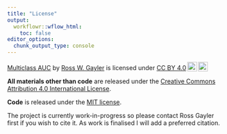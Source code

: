 ```yaml
---
title: "License"
output:
  workflowr::wflow_html:
    toc: false
editor_options:
  chunk_output_type: console
---
```


<p xmlns:cc="http://creativecommons.org/ns#" xmlns:dct="http://purl.org/dc/terms/"><a property="dct:title" rel="cc:attributionURL" href="https://github.com/rgayler/multiclass_auc">Multiclass AUC</a> by <a rel="cc:attributionURL dct:creator" property="cc:attributionName" href="https://www.rossgayler.com">Ross W. Gayler</a> is licensed under <a href="http://creativecommons.org/licenses/by/4.0/?ref=chooser-v1" target="_blank" rel="license noopener noreferrer" style="display:inline-block;">CC BY 4.0<img style="height:22px!important;margin-left:3px;vertical-align:text-bottom;" src="https://mirrors.creativecommons.org/presskit/icons/cc.svg?ref=chooser-v1"><img style="height:22px!important;margin-left:3px;vertical-align:text-bottom;" src="https://mirrors.creativecommons.org/presskit/icons/by.svg?ref=chooser-v1"></a></p> 

**All materials other than code** are released under the [Creative Commons Attribution 4.0 International License][cc].

**Code** is released under the [MIT license][mit].

[cc]: https://creativecommons.org/licenses/by/4.0/
[mit]: https://choosealicense.com/licenses/mit/

The project is currently work-in-progress so please contact Ross Gayler first if you wish to cite it.
As work is finalised I will add a preferred citation.
